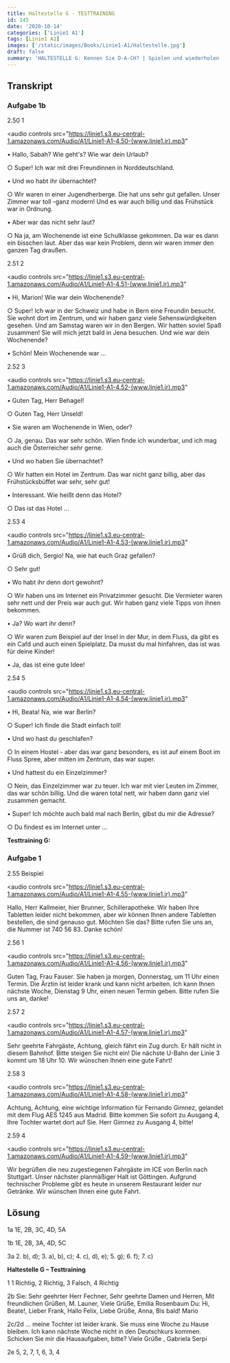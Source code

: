 ```yaml
---
title: Haltestelle G - TESTTRAINING
id: 145
date: '2020-10-14'
categories: ['Linie1 A1']
tags: [Linie1 A1]
images: ['/static/images/Books/Linie1-A1/Haltestelle.jpg']
draft: false
summary: 'HALTESTELLE G: Kennen Sie D-A-CH? | Spielen und wiederholen | Sprechtraining | TESTTRAINING: Hören | Schreiben'
---
```


## Transkript

### Aufgabe 1b

2.50 1

<audio
  controls
  src="https://linie1.s3.eu-central-1.amazonaws.com/Audio/A1/Linie1-A1-4.50-(www.linie1.ir).mp3"
></audio>

• Hallo, Sabah? Wie geht's? Wie war dein Urlaub?

○ Super! Ich war mit drei Freundinnen in Norddeutschland.

• Und wo habt ihr übernachtet?

○ Wir waren in einer Jugendherberge. Die hat uns sehr gut gefallen. Unser Zimmer war toll -ganz modern! Und es war auch billig und das Frühstück war in Ordnung.

• Aber war das nicht sehr laut?

○ Na ja, am Wochenende ist eine Schulklasse gekommen. Da war es dann ein bisschen laut. Aber das war kein Problem, denn wir waren immer den ganzen Tag draußen.

2.51 2

<audio
  controls
  src="https://linie1.s3.eu-central-1.amazonaws.com/Audio/A1/Linie1-A1-4.51-(www.linie1.ir).mp3"
></audio>

• Hi, Marion! Wie war dein Wochenende?

○ Super! Ich war in der Schweiz und habe in Bern eine Freundin besucht. Sie wohnt dort im Zentrum, und wir haben ganz viele Sehenswürdigkeiten gesehen. Und am Samstag waren wir in den Bergen. Wir hatten soviel Spaß zusammen! Sie will mich jetzt bald in Jena besuchen. Und wie war dein Wochenende?

• Schön! Mein Wochenende war ...

2.52 3

<audio
  controls
  src="https://linie1.s3.eu-central-1.amazonaws.com/Audio/A1/Linie1-A1-4.52-(www.linie1.ir).mp3"
></audio>

• Guten Tag, Herr Behagel!

○ Guten Tag, Herr Unseld!

• Sie waren am Wochenende in Wien, oder?

○ Ja, genau. Das war sehr schön. Wien finde ich wunderbar, und ich mag auch die Österreicher sehr gerne.

• Und wo haben Sie übernachtet?

○ Wir hatten ein Hotel im Zentrum. Das war nicht ganz billig, aber das Frühstücksbüffet war sehr, sehr gut!

• Interessant. Wie heißt denn das Hotel?

○ Das ist das Hotel ...

2.53 4

<audio
  controls
  src="https://linie1.s3.eu-central-1.amazonaws.com/Audio/A1/Linie1-A1-4.53-(www.linie1.ir).mp3"
></audio>

• Grüß dich, Sergio! Na, wie hat euch Graz gefallen?

○ Sehr gut!

• Wo habt ihr denn dort gewohnt?

○ Wir haben uns im Internet ein Privatzimmer gesucht. Die Vermieter waren sehr nett und der Preis war auch gut. Wir haben ganz viele Tipps von ihnen bekommen.

• Ja? Wo wart ihr denn?

○ Wir waren zum Beispiel auf der Insel in der Mur, in dem Fluss, da gibt es ein Cafd und auch einen Spielplatz. Da musst du mal hinfahren, das ist was für deine Kinder!

• Ja, das ist eine gute Idee!

2.54 5

<audio
  controls
  src="https://linie1.s3.eu-central-1.amazonaws.com/Audio/A1/Linie1-A1-4.54-(www.linie1.ir).mp3"
></audio>

• Hi, Beata! Na, wie war Berlin?

○ Super! Ich finde die Stadt einfach toll!

• Und wo hast du geschlafen?

○ In einem Hostel - aber das war ganz besonders, es ist auf einem Boot im Fluss Spree, aber mitten im Zentrum, das war super.

• Und hattest du ein Einzelzimmer?

○ Nein, das Einzelzimmer war zu teuer. Ich war mit vier Leuten im Zimmer, das war schön billig. Und die waren total nett, wir haben dann ganz viel zusammen gemacht.

• Super! Ich möchte auch bald mal nach Berlin, gibst du mir die Adresse?

○ Du findest es im Internet unter ...

**Testtraining G:**

### Aufgabe 1

2.55 Beispiel

<audio
  controls
  src="https://linie1.s3.eu-central-1.amazonaws.com/Audio/A1/Linie1-A1-4.55-(www.linie1.ir).mp3"
></audio>

Hallo, Herr Kallmeier, hier Brunner, Schillerapotheke. Wir haben Ihre Tabletten leider nicht bekommen, aber wir können Ihnen andere Tabletten bestellen, die sind genauso gut. Möchten Sie das? Bitte rufen Sie uns an, die Nummer ist 740 56 83\. Danke schön!

2.56 1

<audio
  controls
  src="https://linie1.s3.eu-central-1.amazonaws.com/Audio/A1/Linie1-A1-4.56-(www.linie1.ir).mp3"
></audio>

Guten Tag, Frau Fauser. Sie haben ja morgen, Donnerstag, um 11 Uhr einen Termin. Die Ärztin ist leider krank und kann nicht arbeiten. Ich kann Ihnen nächste Woche, Dienstag 9 Uhr, einen neuen Termin geben. Bitte rufen Sie uns an, danke!

2.57 2

<audio
  controls
  src="https://linie1.s3.eu-central-1.amazonaws.com/Audio/A1/Linie1-A1-4.57-(www.linie1.ir).mp3"
></audio>

Sehr geehrte Fahrgäste, Achtung, gleich fährt ein Zug durch. Er hält nicht in diesem Bahnhof. Bitte steigen Sie nicht ein! Die nächste U-Bahn der Linie 3 kommt um 18 Uhr 10\. Wir wünschen Ihnen eine gute Fahrt!

2.58 3

<audio
  controls
  src="https://linie1.s3.eu-central-1.amazonaws.com/Audio/A1/Linie1-A1-4.58-(www.linie1.ir).mp3"
></audio>

Achtung, Achtung, eine wichtige Information für Fernando Gimnez, gelandet mit dem Flug AES 1245 aus Madrid. Bitte kommen Sie sofort zu Ausgang 4, Ihre Tochter wartet dort auf Sie. Herr Gimnez zu Ausgang 4, bitte!

2.59 4

<audio
  controls
  src="https://linie1.s3.eu-central-1.amazonaws.com/Audio/A1/Linie1-A1-4.59-(www.linie1.ir).mp3"
></audio>

Wir begrüßen die neu zugestiegenen Fahrgäste im ICE von Berlin nach Stuttgart. Unser nächster planmäßiger Halt ist Göttingen. Aufgrund technischer Probleme gibt es heute in unserem Restaurant leider nur Getränke. Wir wünschen Ihnen eine gute Fahrt.

## Lösung

1a 1E, 2B, 3C, 4D, 5A

1b 1E, 2B, 3A, 4D, 5C

3a 2\. b), d); 3\. a), b), c); 4\. c), d), e); 5\. g); 6\. f); 7\. c)

**Haltestelle G – Testtraining**

1 1 Richtig, 2 Richtig, 3 Falsch, 4 Richtig

2b Sie: Sehr geehrter Herr Fechner, Sehr geehrte Damen und Herren, Mit freundlichen Grüßen, M. Launer, Viele Grüße, Emilia Rosenbaum Du: Hi, Beate!, Lieber Frank, Hallo Felix, Liebe Grüße, Anna, Bis bald! Mario

2c/2d … meine Tochter ist leider krank. Sie muss eine Woche zu Hause bleiben. Ich kann nächste Woche nicht in den Deutschkurs kommen. Schicken Sie mir die Hausaufgaben, bitte? Viele Grüße , Gabriela Serpi

2e 5, 2, 7, 1, 6, 3, 4
